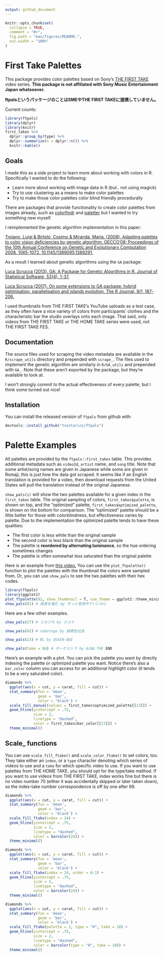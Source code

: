 ```yaml
---
output: github_document
---
```


<!-- README.md is generated from README.Rmd. Please edit that file -->

```r
knitr::opts_chunk$set(
  collapse = TRUE,
  comment = "#>",
  fig.path = "man/figures/README-",
  out.width = "100%"
)
```

# First Take Palettes

This package provides color palettes based on Sony's 
[THE FIRST TAKE](https://www.youtube.com/channel/UC9zY_E8mcAo_Oq772LEZq8Q) video series.
**This package is not affiliated with Sony Music Entertainment Japan whatsoever.**

**ftpalsというパッケージのことはSMEやTHE FIRST TAKEに提携していません。**

Current counts:
```r
library(ftpals)
library(dplyr)
library(knitr)
first_takes %>% 
  dplyr::group_by(type) %>% 
  dplyr::summarize(n = dplyr::n()) %>% 
  knitr::kable()
```



## Goals

I made this as a side project to learn more about working with colors in R.
Specifically I wanted to do the following:

 - Learn more about working with image data in R (but.. not using magick)
 - Try to use clustering as a means to make color palettes
 - Try to make those color palettes color blind friendly procedurally
 
There are packages that provide functionality to create color palettes from
images already, such as [colorfindr](https://github.com/zumbov2/colorfindr) and
[paletter](https://github.com/AndreaCirilloAC/paletter) but I wanted to try
something new myself.

I reimplemented the genetic algortihm implementation in this paper:

[Troiano, Luigi & Birtolo, Cosimo & Miranda, Maria. (2008). Adapting palettes to color vision deficiencies by genetic algorithm. GECCO'08: Proceedings of the 10th Annual Conference on Genetic and Evolutionary Computation 2008. 1065-1072. 10.1145/1389095.1389291.](https://www.researchgate.net/publication/220740835_Adapting_palettes_to_color_vision_deficiencies_by_genetic_algorithm)

As a result I learned about genetic algorithms using the `GA` package:

[Luca Scrucca (2013). GA: A Package for Genetic Algorithms in R. Journal of Statistical Software, 53(4), 1-37.](http://www.jstatsoft.org/v53/i04/)

[Luca Scrucca (2017). On some extensions to GA package: hybrid optimisation, parallelisation and islands evolution. The R Journal, 9/1, 187-206.](https://journal.r-project.org/archive/2017/RJ-2017-008)


I used thumbnails from THE FIRST TAKE's YouTube uploads as a test case, as
they often have a nice variety of colors from participants' clothes and the
characteristic bar the studio overlays onto each image. That said, only videos
from THE FIRST TAKE or THE HOME TAKE series were used, not THE FIRST TAKE FES.

## Documentation

The source files used for scraping the video metadata are available in the `R/scrape_utils`
directory and prepended with `scrape_`. The files used to implement the genetic
algorithm are similarly in `R/GA_utils` and prepended with `GA_`. Note that these 
aren't exported by the package, but they're available to look at.

I won't strongly commit to the actual effectiveness of every palette, but I
think some turned out nice!

## Installation

You can install the released version of `ftpals` from github with:

``` r
devtools::install_github("tsostarics/ftpals")
```

# Palette Examples

All palettes are provided by the `ftpals::first_takes` table. This provides
additional metadata such as `videoId`, `artist` name, and `song` title. Note
that some artist/song names are given in Japanese while some are given in Romaji,
this is just how the data got scraped. It seems like if an English translation
is provided for a video, then download requests from the United States will pull
the translation instead of the original Japanese.

`show_pals(i)` will show the two palettes available for a given index in the
`first_takes` table. The original sampling of colors, `first_takes$palette`,
is shown on top, and the "optimized" palette, `first_takes$optimized_palette`,
is shown on the bottom for comparison. The "optimized" palette should be a little
better for those with colorblindness, but effectiveness varies by palette. Due
to the implementation the optimized palette tends to have these qualities:

 - The first color is less white than the original sample
 - The second color is less black than the original sample
 - The palette is **reordered by alternating luminance**, so the hue ordering sometimes changes
 - The palette is often somewhat less saturated than the original palette


Here is an example from 
[this video.](https://www.youtube.com/watch?v=Wdll9P9icJU) You can use the 
`plot_ftpalette()` function to plot the palettes with the thumbnail the colors
were sampled from. Or, you can use `show_pals` to see the two palettes with their
hex codes.
```r
library(ftpals)
library(ggplot2)
plot_ftpalette(91, show_thumbnail = T, use_theme = ggplot2::theme_minimal)
show_pals(91) # 病身を噛む by ずっと真夜中でいいのに
```


Here are a few other examples.
```r
show_pals(27) # ミカヅキ by さユり

show_pals(42) # sabotage by 緑黄色社会

show_pals(23) # BL by QUEEN-BEE

show_pals(take = 86) # オーケストラ by AiNA THE END
```

Here's an example with a plot. You can pick the palette you want by
directly indexing the palette or optimized palette you want. Notice there's also
a `bar_color` column you can access for an additional highlight color (it tends
to be a very saturated color).

```r
diamonds %>% 
  ggplot(aes(x = cut, y = carat, fill = cut)) +
  stat_summary(fun = 'mean',
               geom = 'bar',
               color = 'black') +
  scale_fill_manual(values = first_takes$optimized_palette[[23]]) +
  geom_hline(yintercept = .75,
             size = 2, 
             linetype = "dashed", 
             color = first_takes$bar_color[[23]]) +
  theme_minimal()
```

## Scale_ functions

You can use `scale_fill_ftake()` and `scale_color_ftake()` to set colors, too.
They take either an `index`, or a `type` character denoting which series of videos
to use and a `take` for which specific video to use. If you want to use palettes
from THE HOME TAKE, you should opt for the type/take method. If you want to use
videos from THE FIRST TAKE, index works fine but there is no video number 70
(either it was accidentally skipped or later taken down), so the index-take 
number correspondence is off by one after 69.

```r
diamonds %>% 
  ggplot(aes(x = cut, y = carat, fill = cut)) +
  stat_summary(fun = 'mean',
               geom = 'bar',
               color = 'black') +
  scale_fill_ftake(index = 24) +
  geom_hline(yintercept = .75,
             size = 2, 
             linetype = "dashed", 
             color = barcolor(24)) +
  theme_minimal()

diamonds %>% 
  ggplot(aes(x = cut, y = carat, fill = cut)) +
  stat_summary(fun = 'mean',
               geom = 'bar',
               color = 'black') +
  scale_fill_ftake(index = 24, order = 6:1) +
  geom_hline(yintercept = .75,
             size = 2, 
             linetype = "dashed", 
             color = barcolor(24)) +
  theme_minimal()

diamonds %>% 
  ggplot(aes(x = cut, y = carat, fill = cut)) +
  stat_summary(fun = 'mean',
               geom = 'bar',
               color = 'black') +
  scale_fill_ftake(palette = 2, type = "H", take = 10) +
  geom_hline(yintercept = .75,
             size = 2, 
             linetype = "dashed", 
             color = barcolor(type = "H", take = 10)) +
  theme_minimal()
```
